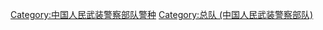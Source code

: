 [[Category:中国人民武装警察部队警种|Category:中国人民武装警察部队警种]]
[[Category:总队_(中国人民武装警察部队)|Category:总队 (中国人民武装警察部队)]]